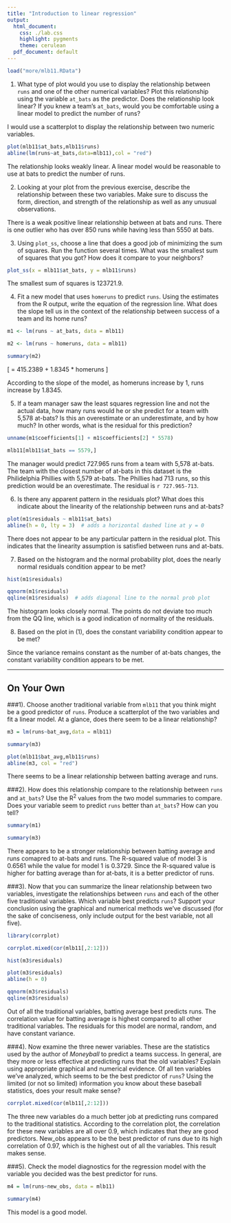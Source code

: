 ---
title: "Introduction to linear regression"
output:
  html_document:
    css: ./lab.css
    highlight: pygments
    theme: cerulean
  pdf_document: default
---


```{r load-data, eval=TRUE}
load("more/mlb11.RData")
```


1.  What type of plot would you use to display the relationship between `runs` 
    and one of the other numerical variables? Plot this relationship using the 
    variable `at_bats` as the predictor. Does the relationship look linear? If 
    you knew a team's `at_bats`, would you be comfortable using a linear model 
    to predict the number of runs?

I would use a scatterplot to display the relationship between two numeric variables.

```{r}
plot(mlb11$at_bats,mlb11$runs)
abline(lm(runs~at_bats,data=mlb11),col = "red")
```

The relationship looks weakly linear. A linear model would be reasonable to use at bats to predict the number of runs.


2.  Looking at your plot from the previous exercise, describe the relationship 
    between these two variables. Make sure to discuss the form, direction, and 
    strength of the relationship as well as any unusual observations.

There is a weak positive linear relationship between at bats and runs. There is one outlier who has over 850 runs while having less than 5550 at bats.


3.  Using `plot_ss`, choose a line that does a good job of minimizing the sum of
    squares. Run the function several times. What was the smallest sum of 
    squares that you got? How does it compare to your neighbors?

```{r}
plot_ss(x = mlb11$at_bats, y = mlb11$runs)
```

The smallest sum of squares is 123721.9.



4.  Fit a new model that uses `homeruns` to predict `runs`. Using the estimates 
    from the R output, write the equation of the regression line. What does the 
    slope tell us in the context of the relationship between success of a team 
    and its home runs?

```{r m1, eval=TRUE}
m1 <- lm(runs ~ at_bats, data = mlb11)

m2 <- lm(runs ~ homeruns, data = mlb11)

summary(m2)
```

\[
  \hat{y} = 415.2389 + 1.8345 * homeruns
\]

According to the slope of the model, as homeruns increase by 1, runs increase by 1.8345.


5.  If a team manager saw the least squares regression line and not the actual 
    data, how many runs would he or she predict for a team with 5,578 at-bats? 
    Is this an overestimate or an underestimate, and by how much? In other 
    words, what is the residual for this prediction?

```{r}
unname(m1$coefficients[1] + m1$coefficients[2] * 5578)

mlb11[mlb11$at_bats == 5579,]
```

The manager would predict 727.965 runs from a team with 5,578 at-bats. The team with the closest number of at-bats in this dataset is the Philidelphia Phillies with 5,579 at-bats. The Phillies had 713 runs, so this prediction would be an overestimate. The residual is `r 727.965-713`.

6.  Is there any apparent pattern in the residuals plot? What does this indicate
    about the linearity of the relationship between runs and at-bats?

```{r residuals, eval=TRUE}
plot(m1$residuals ~ mlb11$at_bats)
abline(h = 0, lty = 3)  # adds a horizontal dashed line at y = 0
```

There does not appear to be any particular pattern in the residual plot. This indicates that the linearity assumption is satisfied between runs and at-bats.

7.  Based on the histogram and the normal probability plot, does the nearly 
    normal residuals condition appear to be met?

```{r hist-res, eval=TRUE}
hist(m1$residuals)
```

```{r qq-res, eval=TRUE}
qqnorm(m1$residuals)
qqline(m1$residuals)  # adds diagonal line to the normal prob plot
```

The histogram looks closely normal. The points do not deviate too much from the QQ line, which is a good indication of normality of the residuals.


8.  Based on the plot in (1), does the constant variability condition appear to 
    be met?
    
Since the variance remains constant as the number of at-bats changes, the constant variability condition appears to be met.
    
    
* * *

## On Your Own

###1). Choose another traditional variable from `mlb11` that you think might be a good predictor of `runs`. Produce a scatterplot of the two variables and fit a linear model. At a glance, does there seem to be a linear relationship?

```{r}
m3 = lm(runs~bat_avg,data = mlb11)

summary(m3)
```

```{r}
plot(mlb11$bat_avg,mlb11$runs)
abline(m3, col = "red")
```

There seems to be a linear relationship between batting average and runs.


###2). How does this relationship compare to the relationship between `runs` and `at_bats`? Use the R$^2$ values from the two model summaries to compare. Does your variable seem to predict `runs` better than `at_bats`? How can you tell?

```{r}
summary(m1)

summary(m3)
```

There appears to be a stronger relationship between batting average and runs comapred to at-bats and runs. The R-squared value of model 3 is 0.6561 while the value for model 1 is 0.3729. Since the R-squared value is higher for batting average than for at-bats, it is a better predictor of runs.

###3). Now that you can summarize the linear relationship between two variables, investigate the relationships between `runs` and each of the other five traditional variables. Which variable best predicts `runs`? Support your conclusion using the graphical and numerical methods we've discussed (for the sake of conciseness, only include output for the best variable, not all five).

```{r}
library(corrplot)

corrplot.mixed(cor(mlb11[,2:12]))
```

```{r}
hist(m3$residuals)

plot(m3$residuals)
abline(h = 0)

qqnorm(m3$residuals)
qqline(m3$residuals)
```


Out of all the traditional variables, batting average best predicts runs. The correlation value for batting average is highest compared to all other traditional variables. The residuals for this model are normal, random, and have constant variance.


###4). Now examine the three newer variables. These are the statistics used by the author of *Moneyball* to predict a teams success. In general, are they more or less effective at predicting runs that the old variables? Explain using appropriate graphical and numerical evidence. Of all ten variables we've analyzed, which seems to be the best predictor of `runs`? Using the limited (or not so limited) information you know about these baseball statistics, does your result make sense?

```{r}
corrplot.mixed(cor(mlb11[,2:12]))
```

The three new variables do a much better job at predicting runs compared to the traditional statistics. According to the correlation plot, the correlation for these new variables are all over 0.9, which indicates that they are good predictors. New_obs appears to be the best predictor of runs due to its high correlation of 0.97, which is the highest out of all the variables. This result makes sense.

###5). Check the model diagnostics for the regression model with the variable you decided was the best predictor for runs.

```{r}
m4 = lm(runs~new_obs, data = mlb11)

summary(m4)
```

This model is a good model.




